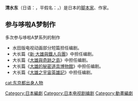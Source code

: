 {{BLP unsourced|time=2022-02-11T12:09:01+00:00}}
'''清水东'''（日语：{{lang|ja|清水東}}，平假名：{{lang|ja|しみず ひがし}}，{{bd|1958年|1月5日|}}）是日本的[[编剧家|脚本家]]、作家。

==参与哆啦A梦制作==
多次参与哆啦A梦系列的制作
*水田版电视动画部分短篇担任编剧。
*大长篇《[[新·大雄與鐵人兵團|新·大雄與鐵人兵團]]》中担任编剧。
*大长篇《[[大雄與奇跡之島|大雄與奇跡之島]]》中担任编剧。
*大长篇《[[大雄的秘密道具博物館|大雄的秘密道具博物館]]》中担任编剧。
*大长篇《[[大雄之宇宙英雄記|大雄之宇宙英雄記]]》中担任编剧。

{{normdaten}}
{{DEFAULTSORT:shimizu higashi}}
[[Category:日本編劇|Category:日本編劇]]
[[cat:东京都出身人物|cat:东京都出身人物]]
[[Category:日本电视剧编剧|Category:日本电视剧编剧]]
[[Category:動畫編劇|Category:動畫編劇]]